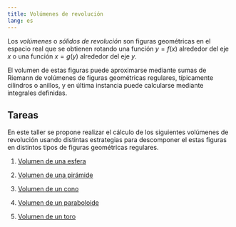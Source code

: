 ```yaml
---
title: Volúmenes de revolución
lang: es
---
```


Los _volúmenes_ o _sólidos de revolución_ son figuras geométricas en el espacio real que se obtienen rotando una función $y=f(x)$ alrededor del eje $x$ o una función $x=g(y)$ alrededor del eje $y$.

El volumen de estas figuras puede aproximarse mediante sumas de Riemann de volúmenes de figuras geométricas regulares, típicamente cilindros o anillos, y en última instancia puede calcularse mediante integrales definidas.

## Tareas 

En este taller se propone realizar el cálculo de los siguientes volúmenes de revolución usando distintas estrategias para descomponer el estas figuras en distintos tipos de figuras geométricas regulares.

1. [Volumen de una esfera](https://www.geogebra.org/m/nfdm8xjg)

1. [Volumen de una pirámide](https://www.geogebra.org/m/g2wu3tqw)

1. [Volumen de un cono](https://www.geogebra.org/m/vfqyfuxx)

1. [Volumen de un paraboloide](https://www.geogebra.org/m/xugkcvn5)

1. [Volumen de un toro](https://www.geogebra.org/m/wy2uquqc)


